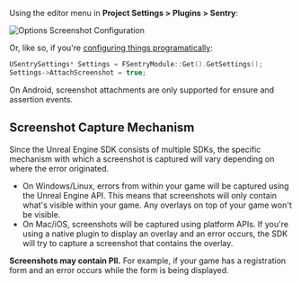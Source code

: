 Using the editor menu in **Project Settings > Plugins > Sentry**:

![Options Screenshot Configuration](./img/attach-screenshot-unreal-editor.png)

Or, like so, if you're [configuring things programatically](/platforms/unreal/configuration/options/):

```cpp
USentrySettings* Settings = FSentryModule::Get().GetSettings();
Settings->AttachScreenshot = true;
```

<Alert>

On Android, screenshot attachments are only supported for ensure and assertion events.

</Alert>

## Screenshot Capture Mechanism

Since the Unreal Engine SDK consists of multiple SDKs, the specific mechanism with which a screenshot is captured will vary depending on where the error originated.

- On Windows/Linux, errors from within your game will be captured using the Unreal Engine API. This means that screenshots will only contain what's visible within your game. Any overlays on top of your game won't be visible.
- On Mac/iOS, screenshots will be captured using platform APIs. If you're using a native plugin to display an overlay and an error occurs, the SDK will try to capture a screenshot that contains the overlay.

<Alert>

**Screenshots may contain PII.** For example, if your game has a registration form and an error occurs while the form is being displayed.

</Alert>
